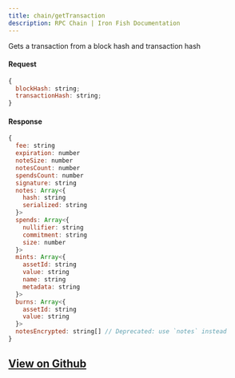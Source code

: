 ```yaml
---
title: chain/getTransaction
description: RPC Chain | Iron Fish Documentation
---
```


Gets a transaction from a block hash and transaction hash

#### Request

```js
{
  blockHash: string;
  transactionHash: string;
}
```

#### Response

```js
{
  fee: string
  expiration: number
  noteSize: number
  notesCount: number
  spendsCount: number
  signature: string
  notes: Array<{
    hash: string
    serialized: string
  }>
  spends: Array<{
    nullifier: string
    commitment: string
    size: number
  }>
  mints: Array<{
    assetId: string
    value: string
    name: string
    metadata: string
  }>
  burns: Array<{
    assetId: string
    value: string
  }>
  notesEncrypted: string[] // Deprecated: use `notes` instead
}
```

## [View on Github](https://github.com/iron-fish/ironfish/blob/master/ironfish/src/rpc/routes/chain/getTransaction.ts)
